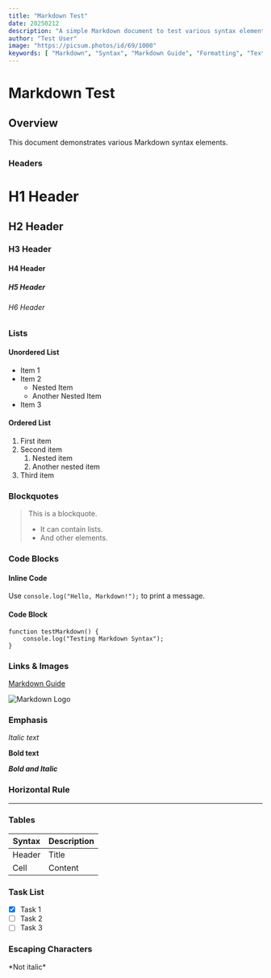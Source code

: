 ```yaml
---
title: "Markdown Test"
date: 20250212
description: "A simple Markdown document to test various syntax elements."
author: "Test User"
image: "https://picsum.photos/id/69/1000"
keywords: [ "Markdown", "Syntax", "Markdown Guide", "Formatting", "Text Styling" ]
---
```


# Markdown Test

## Overview

This document demonstrates various Markdown syntax elements.

### Headers

# H1 Header
## H2 Header
### H3 Header
#### H4 Header
##### H5 Header
###### H6 Header

### Lists

#### Unordered List
- Item 1
- Item 2
  - Nested Item
  - Another Nested Item
- Item 3

#### Ordered List
1. First item
2. Second item
   1. Nested item
   2. Another nested item
3. Third item

### Blockquotes

> This is a blockquote.
>
> - It can contain lists.
> - And other elements.

### Code Blocks

#### Inline Code
Use `console.log("Hello, Markdown!");` to print a message.

#### Code Block
```
function testMarkdown() {
    console.log("Testing Markdown Syntax");
}
```

### Links & Images

[Markdown Guide](https://www.markdownguide.org/)

![Markdown Logo](https://upload.wikimedia.org/wikipedia/commons/4/48/Markdown-mark.svg)

### Emphasis

*Italic text*

**Bold text**

***Bold and Italic***

### Horizontal Rule

---

### Tables

| Syntax | Description |
|--------|-------------|
| Header | Title |
| Cell   | Content |

### Task List

- [x] Task 1
- [ ] Task 2
- [ ] Task 3

### Escaping Characters

\*Not italic\*